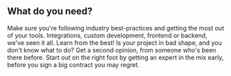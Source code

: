 ## What do you need?

<ProjectCard title="DevOps Expertise" link="https://www.behance.net/gallery/58937147/Freiheit" bg="linear-gradient(to right, #D4145A 0%, #FBB03B 100%)">
Make sure you're following industry best-practices and getting the most out of your tools. 
</ProjectCard>
<ProjectCard title="Platform Guru" link="https://www.behance.net/gallery/52915793/Harry-Potter" bg="linear-gradient(to right, #662D8C 0%, #ED1E79 100%)">
Integrations, custom development, frontend or backend, we've seen it all. Learn from the best!
</ProjectCard>
<ProjectCard title="Course Correction" link="https://www.behance.net/gallery/43907099/Tomb-Raider" bg="linear-gradient(to right, #009245 0%, #FCEE21 100%)">
Is your project in bad shape, and you don't know what to do? Get a second opinion, from someone who's been there before.
</ProjectCard>
<ProjectCard title="New Projects" link="https://www.behance.net/gallery/38068151/Eagle" bg="linear-gradient(to right, #D585FF 0%, #00FFEE 100%)">
Start out on the right foot by getting an expert in the mix early, before you sign a big contract you may regret. 
</ProjectCard>